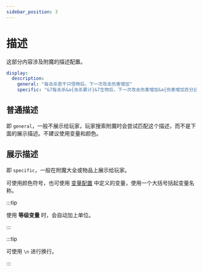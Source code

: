 ```yaml
---
sidebar_position: 3
---
```


# 描述

这部分内容涉及附魔的描述配置。

```yaml
display:
  description:
    general: "每击杀若干只怪物后，下一次攻击伤害增加"
    specific: "&7每击杀&a{击杀累计}&7生物后，下一次攻击伤害增加&a{伤害增加百分比}"
```

## 普通描述

即 `general`，一般不展示给玩家，玩家搜索附魔时会尝试匹配这个描述，而不是下面的展示描述。不建议使用变量和颜色。

## 展示描述

即 `specific`，一般在附魔大全或物品上展示给玩家。

可使用颜色符号，也可使用 [变量配置](/plugin/aiyatsbus/start/ench/variables/main) 中定义的变量，使用一个大括号括起变量名称。

:::tip

使用 **等级变量** 时，会自动加上单位。

:::

:::tip

可使用 `\n` 进行换行。

:::